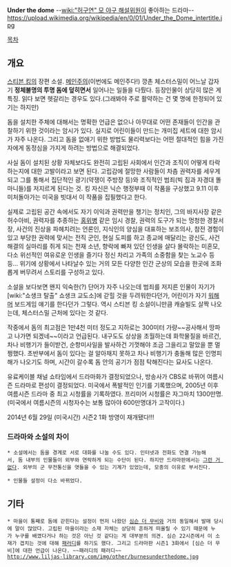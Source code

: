 '''Under the dome'''
--[[wiki:"허구연" 모 야구 해설위원]]이 좋아하는 드라마--
https://upload.wikimedia.org/wikipedia/en/0/01/Under_the_Dome_intertitle.jpg

[[목차]]
== 개요 ==
[[스티븐 킹]]의 장편 소설. [[메인]]주의(이번에도 메인주다!) 깡촌 체스터스밀이 어느날 갑자기 '''정체불명의 투명 돔에 덮히면서''' 일어나는 일들을 다뤘다. 등장인물이 상당히 많은 게 특징. 읽다 보면 헷갈리는 경우도 있다.(그래봐야 주로 활약하는 건 몇 명에 한정되어 있기는 하지만) 

돔을 설치한 주체에 대해서는 명확한 언급은 없으나 아무대로 어떤 존재들이 인간을 관찰하기 위한 것이라는 암시가 있다. 실지로 어린이들이 만드는 개미집 세트에 대한 암시가 자주 나온다. 그리고 돔을 없애기 위한 방법도 물리력보다는 어떤 절대적인 힘을 가진자에게 동정심을 가지게 하려는 방법으로 해결되었다.

사실 돔이 설치된 상황 자체보다도 완전히 고립된 사회에서 인간과 조직이 어떻게 타락하는지에 대한 고발이라고 보면 된다. 고립감에 절망한 사람들이 차츰 권력자를 세우게 되고 그를 통해서 집단적인 광기(약쟁이 주방장 등)와 조직적인 범죄(빅 짐과 자경대 똘마니들)를 저지르게 된다는 것. 킹 자신은 닉슨 행정부때 이 작품을 구상했고 9.11 이후 미처돌아가는 미국을 빗대서 이 작품을 집필했다고 한다.

실제로 고립된 공간 속에서도 자기 이익과 권력만을 챙기는 정치인, 그의 바지사장 같은 허수아비, 권력자를 추종하는 [[홍위병]] 같은 임시 경찰, 권력의 도구가 되는 멍청한 경찰서장, 사건의 진상을 파헤치려는 언론인, 지식인의 양심을 대표하는 보조의사, 참전 경험이 있고 부당한 권력에 맞서는 전직 군인, 현실 도피를 하고 종교에 매달리는 광신도, 사건 해결의 실마리를 쥐게 되는 천재 소년, 향락에 빠져 있던 인생을 살다 몰락하는 미혼모, 다소 위선적인 여유로운 인생을 즐기다 정신 차리고 가족의 소중함을 찾는 노교수 등등... 위기에 상황에서 나타날수 있는 거의 모든 다양한 인간 군상의 모습을 한곳에 조화롭게 버무려서 스토리를 구성하고 있다.

소설을 보다보면 왠지 익숙한(?) 단어가 자주 나오는데 범죄를 저지른 인물이 자기가 [wiki:"쇼생크 탈출" 쇼생크 교도소]에 갇힐 것을 두려워한다던가, 어린이가 자기 [[워해머]] 보드게임 얘기를 한다던가 그렇다. 역시 스티븐 킹 소설이니만큼 캐슬빌도 살짝 나오는데, 체스터스밀 근처에 있다는 것 같다.

작중에서 돔의 최고점은 1만4천 미터 정도고 지하로는 300미터 가량~~공사해서 땅파고 나가면 되겠네~~이라고 언급된다. 내구도도 상상을 초월하는데 화학물질을 바르건, 차나 비행기가 들이받건, 순항미사일을 발사하건 기껏해야 조금 그을리고 말았을 뿐 멀쩡했다. 초반부에서 돔이 있다는 걸 알아채지 못하고 차나 비행기가 충돌해 많은 인명피해가 나오기도 하며, 시간이 갈수록 돔 안의 공기가 점점 탁해진다는 묘사도 나온다.

유료케이블 채널 쇼타임에서 드라마화가 결정되었으나, 방송사가 CBS로 바뀌어 여름시즌 드라마로 편성이 결정되었다.
미국에서 폭발적인 인기를 기록했으며, 2005년 이후 여름시즌 드라마 중 최고 시청률을 기록하였다. 프리미어 시청률은 자그마치 1300만명. (미국에서 여름시즌의 시청자수는 보통 많아야 600만명대가 고작이다.)

2014년 6월 29일 (미국시간) 시즌2 1화 방영이 재개됐다!!!

=== 드라마와 소설의 차이 ===
 * 소설에서는 돔을 경계로 서로 대화를 나눌 수도 있다. 인터넷과 전화도 연결 가능해서, 돔 내부의 인물들이 외부와 연락하게 되는 수단이 된다. 하지만 드라마판에서는 [[그런 거 없다]]. 외부의 군 무전통신을 엿들을 수 있는 기계가 있었는데, 모종의 이유로 부서진다.

 * 인물들 설정이 다소 바뀌었다.

== 기타 ==
 * 마을이 통째로 돔에 갇힌다는 설정이 먼저 나왔던 [[심슨 더 무비]]와 거의 동일해서 발매 당시에 말이 많았다. 고립된 마을이라는 소재 자체는 상당히 흔하게 떠올릴 수 있기 때문에 누가 누구를 배꼈다거나 하는 것은 아닌 것 같다는 게 대부분의 의견. 심슨 22시즌에서 이 소재가 겹치는 것에 대해 [http://en.wikipedia.org/wiki/The_Fool_Monty 패러디]를 하기도 했다. 그리고 드라마판 시즌1 3화에서 [심슨 더 무비]에 대한 언급이 나온다. ~~패러디의 패러디~~
 http://www.liljas-library.com/img/other/burnesunderthedome.jpg 


